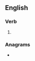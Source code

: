 ==English==

===Verb===
{{head|en|verb form}}

# {{present participle of|unseat|lang=en|nocat=1}}

===Anagrams===
* {{anagrams|en|a=aeginnstu|Saguntine|angustine|unteasing}}